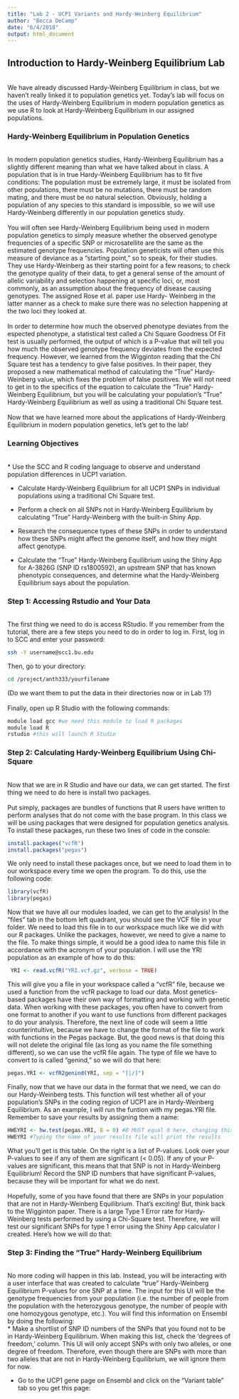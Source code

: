 ```yaml
---
title: "Lab 2 - UCP1 Variants and Hardy-Weinberg Equilibrium"
author: "Becca DeCamp"
date: "6/4/2018"
output: html_document
---
```

## Introduction to Hardy-Weinberg Equilibrium Lab
<br>
We have already discussed Hardy-Weinberg Equilibrium in class, but we haven't really linked it to population genetics yet. Today's lab will focus on the uses of Hardy-Weinberg Equilibrium in modern population genetics as we use R to look at Hardy-Weinberg Equilibrium in our assigned populations. 
<br>

### Hardy-Weinberg Equilibrium in Population Genetics
<br>
In modern population genetics studies, Hardy-Weinberg Equilibrium has a slightly different meaning than what we have talked about in class. A population that is in true Hardy-Weinberg Equilibrium has to fit five conditions: The population must be extremely large, it must be isolated from other populations, there must be no mutations, there must be random mating, and there must be no natural selection. Obviously, holding a population of any species to this standard is impossible, so we will use Hardy-Weinberg differently in our population genetics study. 
<br>
<br>
You will often see Hardy-Weinberg Equilibrium being used in modern population genetics to simply measure whether the observed genotype frequencies of a specific SNP or microsatellite are the same as the estimated genotype frequencies. Population geneticists will often use this measure of deviance as a "starting point," so to speak, for their studies. They use Hardy-Weinberg as their starting point for a few reasons; to check the genotype quality of their data, to get a general sense of the amount of allelic variability and selection happening at specific loci, or, most commonly, as an assumption about the frequency of disease causing genotypes. The assigned Rose et al. paper use Hardy- Weinberg in the latter manner as a check to make sure there was no selection happening at the two loci they looked at.
<br>
<br>
In order to determine how much the observed phenotype deviates from the espected phenotype, a statistical test called a Chi Square Goodness Of Fit test is usually performed, the output of which is a P-value that will tell you how much the observed genotype frequency deviates from the expected frequency. However, we learned from the Wigginton reading that the Chi Square test has a tendency to give false positives. In their paper, they proposed a new mathematical method of calculating the "True" Hardy-Weinberg value, which fixes the problem of false positives. We will not need to get in to the specifics of the equation to calculate the "True" Hardy-Weinberg Equilibrium, but you will be calculating your population's "True" Hardy-Weinberg Equilibrium as well as using a traditional Chi Square test. 
<br>
<br>
Now that we have learned more about the applications of Hardy-Weinberg Equilibrium in modern population genetics, let's get to the lab! 
<br>

### Learning Objectives
<br>
* Use the SCC and R coding language to observe and understand population differences in UCP1 variation.

* Calculate Hardy-Weinberg Equilibrium for all UCP1 SNPs in individual populations using a traditional Chi Square test.

* Perform a check on all SNPs not in Hardy-Weinberg Equilibrium by calculating "True" Hardy-Weinberg with the built-in Shiny App. 

* Research the consequence types of these SNPs in order to understand how these SNPs might affect the genome itself, and how they might affect genotype. 

* Calculate the "True" Hardy-Weinberg Equilibrium using the Shiny App for A-3826G (SNP ID rs1800592), an upstream SNP that has known phenotypic consequences, and determine what the Hardy-Weinberg Equilibrium says about the population. 
<br> 

### Step 1: Accessing Rstudio and Your Data
<br>
The first thing we need to do is access RStudio. If you remember from the tutorial, there are a few steps you need to do in order to log in. First, log in to SCC and enter your password: 
<br>
```bash
ssh -Y username@scc1.bu.edu
```

Then, go to your directory: 
<br>
```bash
cd /project/anth333/yourfilename
```

(Do we want them to put the data in their directories now or in Lab 1?)
<br>
<br>
Finally, open up R Studio with the following commands: 
<br>
```bash
module load gcc #we need this module to load R packages
module load R
rstudio #this will launch R Studio
```


### Step 2: Calculating Hardy-Weinberg Equilibrium Using Chi-Square
<br> 
Now that we are in R Studio and have our data, we can get started. The first thing we need to do here is install two packages. 
<br>
<br>
Put simply, packages are bundles of functions that R users have written to perform analyses that do not come with the base program. In this class we will be using packages that were designed for population genetics analysis. To install these packages, run these two lines of code in the console: 
<br>
```r
install.packages("vcfR")
install.packages("pegas")
```

We only need to install these packages once, but we need to load them in to our workspace every time we open the program. To do this, use the following code: 
<br>
```r
library(vcfR)
library(pegas)
```

Now that we have all our modules loaded, we can get to the analysis! In the "files" tab in the bottom left quadrant, you should see the VCF file in your folder. We need to load this file in to our workspace much like we did with our R packages. Unlike the packages, however, we need to give a name to the file. To make things simple, it would be a good idea to name this fiile in accordance with the acronym of your population. I will use the YRI population as an example of how to do this: 
<br>
```r
 YRI <- read.vcfR("YRI.vcf.gz", verbose = TRUE)
```

This will give you a file in your workspace called a "vcfR" file, because we used a function from the vcfR package to load our data. Most genetics-based packages have their own way of formatting and working with genetic data. When working with these packages, you often have to convert from one format to another if you want to use functions from different packages to do your analysis. Therefore, the next line of code will seem a little counterintuitive, because we have to change the format of the file to work with functions in the Pegas package. But, the good news is that doing this will not delete the original file (as long as you name the file something different), so we can use the vcfR file again. The type of file we have to convert to is called "genind," so we will do that here: 
<br>
```r
pegas.YRI <- vcfR2genind(YRI, sep = "[|/]")
```

Finally, now that we have our data in the format that we need, we can do our Hardy-Weinberg tests. This function will test whether all of your population's SNPs in the coding region of UCP1 are in Hardy-Weinberg Equilibrium. As an example, I will run the funtion with my pegas.YRI file. Remember to save your results by assigning them a name:
<br>
```r
HWEYRI <- hw.test(pegas.YRI, B = 0) #B MUST equal 0 here, changing this value will affect the result!
HWEYRI #Typing the name of your results file will print the results
```

What you'll get is this table. On the right is a list of P-values. Look over your P-values to see if any of them are significant (< 0.05). If any of your P-values are significant, this means that that SNP is not in Hardy-Weinberg Equilibrium! Record the SNP ID numbers that have significant P-values, because they will be important for what we do next. 
<br>
<br>
Hopefully, some of you have found that there are SNPs in your population that are not in Hardy-Weinberg Equilibrium. That's exciting! But, think back to the Wigginton paper. There is a large Type 1 Error rate for Hardy-Weinberg tests performed by using a Chi-Square test. Therefore, we will test our significant SNPs for type 1 error using the Shiny App calculator I created. Here's how we will do that: 

### Step 3: Finding the "True" Hardy-Weinberg Equilibrium
<br>
No more coding will happen in this lab. Instead, you will be interacting with a user interface that was created to calculate "true" Hardy-Weinberg Equilibrium P-values for one SNP at a time. The input for this UI will be the genotype frequencies from your population (i.e. the number of people from the population with the heterozygous genotype, the number of people with one homozygous genotype, etc.). You will find this information on Ensembl by doing the following: 
<br> 
* Make a shortlist of SNP ID numbers of the SNPs that you found not to be in Hardy-Weinberg Equilibrium. When making this list, check the 'degrees of freedom,' column. This UI will only accept SNPs with only two alleles, or one degree of freedom. Therefore, even though there are SNPs with more than two alleles that are not in Hardy-Weinberg Equilibrium, we will ignore them for now.  

* Go to the UCP1 gene page on Ensembl and click on the "Variant table" tab so you get this page: 
